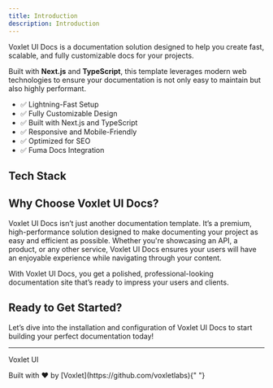 ```yaml
---
title: Introduction
description: Introduction
---
```


Voxlet UI Docs is a documentation solution designed to help you create fast, scalable, and fully customizable docs for your projects.

Built with **Next.js** and **TypeScript**, this template leverages modern web technologies to ensure your documentation is not only easy to maintain but also highly performant.

- ✅ Lightning-Fast Setup
- ✅ Fully Customizable Design
- ✅ Built with Next.js and TypeScript
- ✅ Responsive and Mobile-Friendly
- ✅ Optimized for SEO
- ✅ Fuma Docs Integration

## Tech Stack

<Cards>
  <Card title="React" />
  <Card title="Next.js" />
  <Card title="TypeScript" />
  <Card title="Tailwind CSS" />
  <Card title="Fuma Docs" />
</Cards>

## Why Choose Voxlet UI Docs?

Voxlet UI Docs isn’t just another documentation template. It’s a premium, high-performance solution designed to make documenting your project as easy and efficient as possible. Whether you're showcasing an API, a product, or any other service, Voxlet UI Docs ensures your users will have an enjoyable experience while navigating through your content.

With Voxlet UI Docs, you get a polished, professional-looking documentation site that’s ready to impress your users and clients.

## Ready to Get Started?

Let’s dive into the installation and configuration of Voxlet UI Docs to start building your perfect documentation today!

---

<p className="font-bold -mb-3">Voxlet UI</p>
<p className="text-xs font-bold">
  Built with ❤️ by [Voxlet](https://github.com/voxletlabs){" "}
</p>
